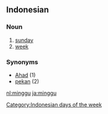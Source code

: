 == Indonesian ==
===Noun===
# [[sunday]]
# [[week]]

=== Synonyms ===
* [[Ahad]] (1)
* [[pekan]] (2)

[[Category:Indonesian days of the week]]

[[nl:minggu]]
[[ja:minggu]]